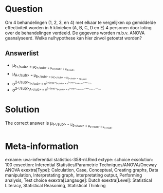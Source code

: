 Question
========

Om 4 behandelingen (1, 2, 3, en 4) met elkaar te vergelijken op gemiddelde effectiviteit worden in 5 klinieken (A, B, C, D en E) 4 personen door loting over de behandelingen verdeeld. De gegevens worden m.b.v. ANOVA geanalyseerd. Welke nulhypothese kan hier zinvol getoetst worden?

Answerlist
----------
* &mu;<sub>1<\/sub> = &mu;<sub>2<\/sub> = &mu;<sub>3<\/sub> = &mu;<sub>4<\/sub>
* &mu;<sub>A<\/sub> = &mu;<sub>B<\/sub> = &mu;<sub>C<\/sub> = &mu;<sub>D<\/sub> = &mu;<sub>E<\/sub>
* &sigma;<sup>2<\/sup><sub>1<\/sub> = &sigma;<sup>2<\/sup><sub>2<\/sub> = &sigma;<sup>2<\/sup><sub>3<\/sub> = &sigma;<sup>2<\/sup><sub>4<\/sub>
* &sigma;<sup>2<\/sup><sub>A<\/sub> = &sigma;<sup>2<\/sup><sub>B<\/sub> = &sigma;<sup>2<\/sup><sub>C<\/sub> = &sigma;<sup>2<\/sup><sub>D<\/sub> = &sigma;<sup>2<\/sup><sub>E<\/sub>

Solution
========

The correct answer is  &mu;<sub>1<\/sub> = &mu;<sub>2<\/sub> = &mu;<sub>3<\/sub> = &mu;<sub>4<\/sub>

Meta-information
================
exname: uva-inferential statistics-358-nl.Rmd
extype: schoice
exsolution: 100
exsection: Inferential Statistics/Parametric Techniques/ANOVA/Oneway ANOVA
exextra[Type]: Calculation, Case, Conceptual, Creating graphs, Data manipulation, Interpretating graph, Interpretating output, Performing analysis, Test choice
exextra[Langauge]: Dutch
exextra[Level]: Statistical Literacy, Statistical Reasoning, Statistical Thinking
